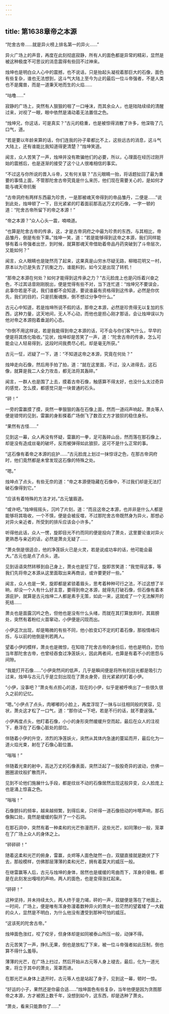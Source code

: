 ```yaml
---
---
---
```

title: 第1638章帝之本源
---



“陀舍古帝……就是异火榜上排名第一的异火……”

异火广场上的声音，再度在此刻彻底寂静，所有人的面色都是异常的精彩，显然是被这种极度不可思议的消息震得有些回不过神来。

烛坤也是明白众人心中的震撼，也不说话，只是抬起头凝视着那巨大的石像，面色有些复杂，谁也无法想到，这斗气大陆上至今为止的最后一位斗帝强者，不是人类也不是魔兽，而是一道秉天地而生的火焰……

“咕噜……”

寂静的广场上，突然有人狠狠的咽了一口唾沫，而其余众人，也是陆陆续续的清醒过来，对视了一眼，眼中依然是涌动着无法置信之色。

“烛坤兄，你这话，可是真实？”古元的稳重，也是被惊得消散了许多，他深吸了几口气，道。

“若是要以年龄来算的话，你们连我的孙子辈都比不上，这些远古的消息，这斗气大陆上，还有谁能比我知道得更清楚？”烛坤笑道。

闻言，众人苦笑了一声，烛坤并没有欺骗他们的必要，所以，心理面在经历过刚开始的震撼后，也是逐渐的接受了这个让人很难相信的事实。

“不过这与你所说的晋入斗帝，又有何关联？”古元眼睛一抬，将话题扯回了最为重要的事情上面，不管那陀舍古帝究竟是什么来历，他们现在需要关心的，是如何才能与魂天帝抗衡

“古帝洞府有两样东西最为珍贵，一是那被魂天帝得到的帝品雏丹，二便是……”说到此处，烛坤顿了一下，目光紧紧的盯着面前那高达万丈的石像，一字一顿的道：“陀舍古帝所留下的帝之本源！”

“帝之本源？”众人心头一震，喃喃道。

“也算是陀舍古帝的传承，这，才是古帝洞府之中最为珍贵的东西，与其相比，帝品雏丹，倒是有些下乘。”烛坤一笑，道：“若是能够得到这帝之本源，我们同样能够有着斗帝强者出世，到时候，就算那魂天帝借助着帝品丹药突破到了斗帝层次，又能如何？”

闻言，众人眼睛也是陡然亮了起来，这果真是山穷水尽疑无路，柳暗花明又一村，原本以为已是失去了抗衡之力，谁能料到，如今又是出现了转机！

“那帝之本源在何处？如何才能得到这传承之力？”古元脸庞上也是闪烁着兴奋之色，不过其话音刚刚脱出，便是觉得有些不对，当下连忙道：“烛坤兄不要误会，此事你若是不说，我们谁都不会知道，要说谁最有资格得到这传承，必然是你优先，我们的目的，只是抗衡魂族，倒不想过分争夺什么。”

古元心中知道，若是烛坤所说不假的话，那帝之本源，必然是珍贵得无以复加的东西，这种力量，这天地间，无人不心动，而他也是担心刚才那话，会让烛坤误以为他对帝之本源抱着垂涎的心态。

“你倒不用这样说，若是我能得到帝之本源的话，可不会与你们客气什么，早早的便是将其炼化吸收。”见状，烛坤却是苦笑了一声，道：“陀舍古帝的传承，怎么可能会让人轻易得到，这段时间我费尽心机，却是毫无所获。”

古元一怔，迟疑了一下，道：“不知道这帝之本源，究竟在何处？”

烛坤走向石像，然后用手拍了拍，道：“就在这里面，不过，没人进得去，这石像，就算是我二人全力攻击，都无法将其轰碎。”

闻言，一群人也是围了上去，摸着古帝石像，触感算不得太好，也没什么太过奇异的感觉，怎么摸，都感觉只是一块普通的石头。

“砰！”

一旁的雷赢摸了摸，突然一拳狠狠的轰在石像上面，然而一道闷声响起，萧炎等人便是错愕的见到，雷赢的身影搽着广场倒飞了数百丈方才狼狈的稳住身形。

“果然有古怪……”

见到这一幕，众人再没有怀疑，雷赢的一拳，足可轰碎山岳，然而落在那石像上，却是没有造成丝毫的破坏，反而被弹得如此狼狈，这可不是什么正常的事。

“这石像有着帝之本源的庇护……”古元脸庞上划过一抹惊讶之色，在那古帝洞府时，他们竟然都是未曾发现这石像的特殊之处。

“嗯。”

烛坤点了点头，有些无奈的道：“帝之本源便隐藏在石像中，不过我们却是无法打破石像得到它。”

“应该有着特殊的方法才对。”古元皱眉道。

“或许吧。”烛坤摇摇头，沉吟了片刻，道：“而且这帝之本源，也并非是什么人都是能够将其吸收，一个不慎，便是会被反噬，不过那陀舍古帝既然身为异火，那想必对异火亲近者，所受到的排斥应该会小许多。”

听得他此话，众人一愣，旋即目光不约而同的便是投向了萧炎，这里要论谁对异火更熟悉与亲近的话，必然是萧炎无疑了……

“萧炎倒是很适合，他的净莲妖火已是火灵，若是说成功率的话，他可能会最大。”古元也是点了点头，道。

见到话语突然转移到自己身上，萧炎也是怔了怔，旋即苦笑道：“我觉得这事，等我们先将帝之本源从这里面取出来再商谈，或许要更好一些。”

闻言，众人也是一笑，旋即都是紧锁着眉头，思考着种种可行之法，不过这想了半晌，却没一个人有什么好主意，要得到帝之本源，就得先打破石像，但石像有着本源庇护，就算是古元烛坤二人都是素手无策，如此一来，这就成了一个无法解开的死结……

萧炎也是面露沉吟之色，但他也是没有什么头绪，而就在其打算放弃时，其肩膀处，突然有着粉红火苗窜动，小伊便是闪现而出。

小伊这次出现，却是略微的有些不同，他小脸变幻不定的盯着石像，那般情绪闪烁，与以前的他倒是判若两人。

望着小伊的模样，萧炎也是微惊，在知晓了陀舍古帝的身份后，他也是明白，恐怕当年那陀舍古帝，也曾经吞食过净莲妖火，因此两者间，也算是有着不小的恩怨与间隙。

“我能打开石像……”小伊突然间的低声，几乎是瞬间便是将所有的目光都是吸引力过来，烛坤与古元几乎是立刻出现在了萧炎身旁，目光紧紧的盯着小伊。

“小伊，没事吧？”萧炎有点担心的道，现在的小伊，似乎是被呼唤出了一些很久很久之前的记忆。

“嗯。”小伊点了点头，肉嘟嘟的小脸上，再度浮现了一抹与以往相同般的笑容，见状，萧炎这才松了一口气，道：“那你试一下吧，若是不行的话，就不要逞强。”

小伊再度点头，他盯着石像，小小的身形突然缓缓升空而起，最后在众人的注视下，悬浮在了石像心脏处的部位。

伴随着小伊的升空，浓烈的净莲妖火，突然从其体内急速的蔓延而开，最后化为一道火焰光束，射在了石像心脏位置。

“嗡嗡！”

伴随着光束的射中，高达万丈的石像表面，突然泛起了一股股奇异的波动，仿佛一圈圈波纹般扩散而开。

见到不论他们施展什么手段，都是纹丝不动的石像居然出现这般异变，众人脸庞上也是涌上惊喜之色。

“嗡嗡！”

石像颤抖的频率，越来越频繁，到得后来，只听得一道石像扭动的咔嚓声响，那石像胸口处，竟然是缓缓的裂开了一个石洞。

在那石洞中，突然有着一种柔和的光芒弥漫而开，这些光芒，如同薄纱一般，笼罩在了广场上众人的身体之上。

“砰砰砰！”

随着这柔和光芒的俯身，雷赢，炎烬等人面色陡然一白，双腿直接就是跪伏了下去，那般模样，仿佛那层薄薄的柔和光芒，拥有着莫大的威压一般。

在继雷赢等人后，古元与烛坤的身体，居然也是缓缓的弯曲而下，浑身的骨骼，都是在此刻发出嘎吱的声响，两人的面色，也是变得涨红起来。

“砰砰！”

这种坚持，并未持续太久，两人终于是力竭，砰的一声，双腿便是落在了地面上，一时间，广场上，便是唯有浑身弥漫着数种异火的萧炎一脸茫然的望着矮了一大截的众人，显然是不明白，为什么他没有遭受到那种可怕的威压。

“这该死的陀舍古帝。”

烛坤面色涨红，咬了咬牙，但身体却是如同被泰山所压一般，动弹不得。

古元苦笑了一声，挣扎无果，倒也是放松了下来，被一位斗帝强者如此压制，倒也算不得什么羞辱。

薄薄的光芒，在广场上扫过，然后开始从古元等人身上褪去，最后，化为一道光束，将立于其中的萧炎，笼罩而进。

在那光芒从身体上退开时，古元等人也是站起了身子，见到这一幕，顿时一惊。

“好运的小子，果然还是你最合适……”烛坤面色有些复杂，当年他便是因为贪图那帝之本源，方才被困上数千年，没想到如今，这东西，却是选种了萧炎。

“萧炎，看来只能靠你了……”